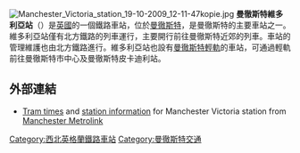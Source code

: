 {{unreferenced|time=2014-03-25T13:58:06+00:00}}
[[File:Manchester_Victoria_station_19-10-2009_12-11-47kopie.jpg|thumb]]
'''曼徹斯特維多利亞站'''（{{lang-en|Manchester Victoria station}}）是[[英國|英國]]的一個鐵路車站，位於[[曼徹斯特|曼徹斯特]]，是曼徹斯特的主要車站之一。維多利亞站僅有北方鐵路的列車運行，主要開行前往曼徹斯特近郊的列車。車站的管理維護也由北方鐵路進行。維多利亞站也設有[[曼徹斯特輕軌|曼徹斯特輕軌]]的車站，可通過輕軌前往曼徹斯特市中心及曼徹斯特皮卡迪利站。

== 外部連結 ==
{{commons category|Manchester Victoria station}}
*[http://www.metrolink.co.uk/tramtimes/Pages/Victoria.aspx Tram times] {{Wayback|url=http://www.metrolink.co.uk/tramtimes/Pages/Victoria.aspx |date=20161221005647 }} and [http://www.metrolink.co.uk/stationinfo/Pages/Victoria.aspx station information] {{Wayback|url=http://www.metrolink.co.uk/stationinfo/Pages/Victoria.aspx |date=20170601132828 }} for Manchester Victoria station from [[Manchester_Metrolink|Manchester Metrolink]]
{{英國主要鐵路車站}}
[[Category:西北英格蘭鐵路車站|Category:西北英格蘭鐵路車站]]
[[Category:曼徹斯特交通|Category:曼徹斯特交通]]
